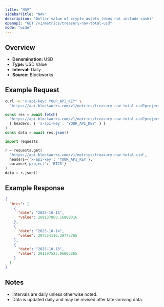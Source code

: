 ```yaml
---
title: "NAV"
sidebarTitle: "NAV"
description: "Dollar value of crypto assets (does not include cash)"
openapi: "GET /v1/metrics/treasury-nav-total-usd"
mode: "wide"
---
```


## Overview

- **Denomination:** USD
- **Type:** USD Value
- **Interval:** Daily
- **Source:** Blockworks

## Example Request

<CodeGroup>

```bash cURL
curl -H "x-api-key: YOUR_API_KEY" \
  "https://api.blockworks.com/v1/metrics/treasury-nav-total-usd?project=BTCS"
```

```typescript TypeScript
const res = await fetch(
  'https://api.blockworks.com/v1/metrics/treasury-nav-total-usd?project=BTCS',
  { headers: { 'x-api-key': 'YOUR_API_KEY' } }
)
const data = await res.json()
```

```python Python
import requests

r = requests.get(
  'https://api.blockworks.com/v1/metrics/treasury-nav-total-usd',
  headers={'x-api-key': 'YOUR_API_KEY'},
  params={'project': 'BTCS'}
)
data = r.json()
```

</CodeGroup>

## Example Response

```json
{
  "btcs": [
    {
      "date": "2025-10-15",
      "value": 289137800.16889316
    },
    {
      "date": "2025-10-14",
      "value": 297354116.39775765
    },
    {
      "date": "2025-10-13",
      "value": 291297523.96605265
    }
  ]
}
```

## Notes
- Intervals are daily unless otherwise noted.
- Data is updated daily and may be revised after late-arriving data.